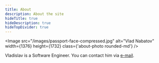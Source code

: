```yaml
---
title: About
description: About the site
hideTitle: true
hideDescription: true
hideTopDivider: true
---
```


<Image
  src="/images/passport-face-compressed.jpg"
  alt="Vlad Nabatov"
  width={1376}
  height={1732}
  class={'about-photo rounded-md'}
/>

Vladislav is a Software Engineer. You can contact him via <a href="mailto:nabatov.vladislav@gmail.com">e-mail</a>.
